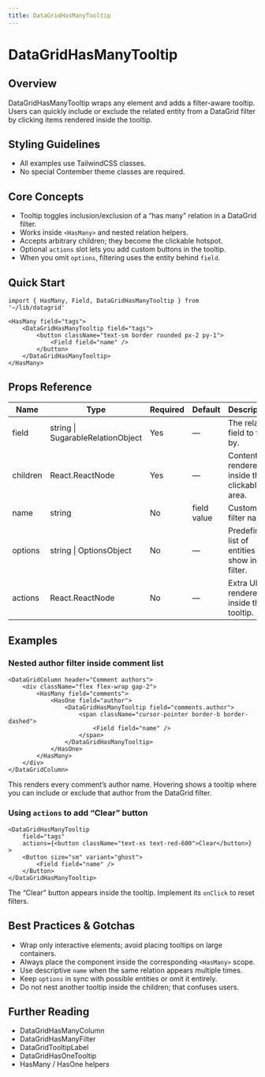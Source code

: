```yaml
---
title: DataGridHasManyTooltip
---
```


<!-- Edited by human: false -->
<!-- Examples count: 8 -->
<!-- Source examples: 1 -->
<!-- Playground examples: 3 -->
<!-- External examples: 4 -->
<!-- Import examples: 5 -->

# DataGridHasManyTooltip

## Overview
DataGridHasManyTooltip wraps any element and adds a filter-aware tooltip.
Users can quickly include or exclude the related entity from a DataGrid filter by clicking items rendered inside the tooltip.

## Styling Guidelines
* All examples use TailwindCSS classes.
* No special Contember theme classes are required.

## Core Concepts
* Tooltip toggles inclusion/exclusion of a “has many” relation in a DataGrid filter.
* Works inside `<HasMany>` and nested relation helpers.
* Accepts arbitrary children; they become the clickable hotspot.
* Optional `actions` slot lets you add custom buttons in the tooltip.
* When you omit `options`, filtering uses the entity behind `field`.

## Quick Start
```tsx
import { HasMany, Field, DataGridHasManyTooltip } from '~/lib/datagrid'

<HasMany field="tags">
	<DataGridHasManyTooltip field="tags">
		<button className="text-sm border rounded px-2 py-1">
			<Field field="name" />
		</button>
	</DataGridHasManyTooltip>
</HasMany>
```

## Props Reference
| Name | Type | Required | Default | Description |
|------|------|----------|---------|-------------|
| field | string &#124; SugarableRelationObject | Yes | — | The relation field to filter by. |
| children | React.ReactNode | Yes | — | Content rendered inside the clickable area. |
| name | string | No | field value | Custom filter name. |
| options | string &#124; OptionsObject | No | — | Predefined list of entities to show in filter. |
| actions | React.ReactNode | No | — | Extra UI rendered inside the tooltip. |

## Examples

### Nested author filter inside comment list
```tsx
<DataGridColumn header="Comment authors">
	<div className="flex flex-wrap gap-2">
		<HasMany field="comments">
			<HasOne field="author">
				<DataGridHasManyTooltip field="comments.author">
					<span className="cursor-pointer border-b border-dashed">
						<Field field="name" />
					</span>
				</DataGridHasManyTooltip>
			</HasOne>
		</HasMany>
	</div>
</DataGridColumn>
```
This renders every comment’s author name. Hovering shows a tooltip where you can include or exclude that author from the DataGrid filter.

### Using `actions` to add “Clear” button
```tsx
<DataGridHasManyTooltip
	field="tags"
	actions={<button className="text-xs text-red-600">Clear</button>}
>
	<Button size="sm" variant="ghost">
		<Field field="name" />
	</Button>
</DataGridHasManyTooltip>
```
The “Clear” button appears inside the tooltip. Implement its `onClick` to reset filters.

## Best Practices & Gotchas
* Wrap only interactive elements; avoid placing tooltips on large containers.
* Always place the component inside the corresponding `<HasMany>` scope.
* Use descriptive `name` when the same relation appears multiple times.
* Keep `options` in sync with possible entities or omit it entirely.
* Do not nest another tooltip inside the children; that confuses users.

## Further Reading
* DataGridHasManyColumn
* DataGridHasManyFilter
* DataGridTooltipLabel
* DataGridHasOneTooltip
* HasMany / HasOne helpers

<!-- End of Generated Documentation -->
